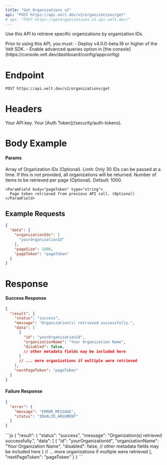```yaml
---
title: "Get Organizations v2"
api: "POST https://api.velt.dev/v2/organizations/get"
# api: "POST https://getorganizations.v2.api.velt.dev/"
---
```


Use this API to retrieve specific organizations by organization IDs.

<Warning>
Prior to using this API, you must:
- Deploy v4.0.0-beta.19 or higher of the Velt SDK.
- Enable advanced queries option in [the console](https://console.velt.dev/dashboard/config/appconfig)
</Warning>

# Endpoint

`POST https://api.velt.dev/v2/organizations/get`

# Headers

<ParamField header="x-velt-api-key" type="string" required>
  Your API key.
</ParamField>

<ParamField header="x-velt-auth-token" type="string" required>
  Your [Auth Token](/security/auth-tokens).
</ParamField>

# Body Example

#### Params

<ParamField body="data" type="object" required>
  <Expandable title="properties">
    <ParamField body="organizationIds" type="string[]">
      Array of Organization IDs (Optional).
      Limit: Only 30 IDs can be passed at a time.
      If this is not provided, all organizations will be returned.
    </ParamField>
    <ParamField body="pageSize" type="number">
      Number of items to be retrieved per page (Optional). Default: 1000. 
    </ParamField>

    <ParamField body="pageToken" type="string">
      Page token retrieved from previous API call. (Optional)
    </ParamField>
  </Expandable>
</ParamField>

## **Example Requests**

```JSON
{
  "data": {
    "organizationIds": [
      "yourOrganizationId"
    ],
    "pageSize": 1000,
    "pageToken": "pageToken"
  }
}
```

# Response

#### Success Response

```JSON
{
  "result": {
    "status": "success",
    "message": "Organization(s) retrieved successfully.",
    "data": [
      {
        "id": "yourOrganizationId",
        "organizationName": "Your Organization Name",
        "disabled": false,
        // other metadata fields may be included here
      }
      // ... more organizations if multiple were retrieved
    ],
    "nextPageToken": "pageToken"
  }
}
```

#### Failure Response

```JSON
{
  "error": {
    "message": "ERROR_MESSAGE",
    "status": "INVALID_ARGUMENT"
  }
}
```

<ResponseExample>
```js
{
  "result": {
    "status": "success",
    "message": "Organization(s) retrieved successfully.",
    "data": [
      {
        "id": "yourOrganizationId",
        "organizationName": "Your Organization Name",
        "disabled": false,
        // other metadata fields may be included here
      }
      // ... more organizations if multiple were retrieved
    ],
    "nextPageToken": "pageToken"
  }
}
```
</ResponseExample>